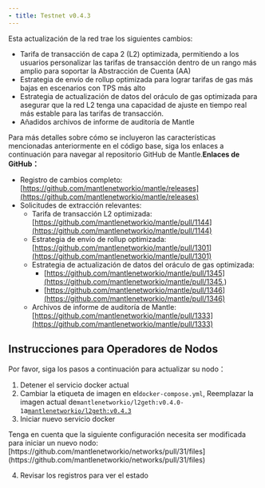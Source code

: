 ```yaml
---
- title: Testnet v0.4.3
---
```


Esta actualización de la red trae los siguientes cambios:

* Tarifa de transacción de capa 2 (L2) optimizada, permitiendo a los usuarios personalizar las tarifas de transacción dentro de un rango más amplio para soportar la Abstracción de Cuenta (AA)
* Estrategia de envío de rollup optimizada para lograr tarifas de gas más bajas en escenarios con TPS más alto
* Estrategia de actualización de datos del oráculo de gas optimizada para asegurar que la red L2 tenga una capacidad de ajuste en tiempo real más estable para las tarifas de transacción.
* Añadidos archivos de informe de auditoría de Mantle

Para más detalles sobre cómo se incluyeron las características mencionadas anteriormente en el código base, siga los enlaces a continuación para navegar al repositorio GitHub de Mantle.**Enlaces de GitHub：**

* Registro de cambios completo:[https://github.com/mantlenetworkio/mantle/releases](https://github.com/mantlenetworkio/mantle/releases)
* Solicitudes de extracción relevantes:
  * Tarifa de transacción L2 optimizada:[https://github.com/mantlenetworkio/mantle/pull/1144](https://github.com/mantlenetworkio/mantle/pull/1144)
  * Estrategia de envío de rollup optimizada:[https://github.com/mantlenetworkio/mantle/pull/1301](https://github.com/mantlenetworkio/mantle/pull/1301)
  * Estrategia de actualización de datos del oráculo de gas optimizada:
    * [https://github.com/mantlenetworkio/mantle/pull/1345](https://github.com/mantlenetworkio/mantle/pull/1345,)
    * [https://github.com/mantlenetworkio/mantle/pull/1346](https://github.com/mantlenetworkio/mantle/pull/1346)
  * Archivos de informe de auditoría de Mantle:[https://github.com/mantlenetworkio/mantle/pull/1333](https://github.com/mantlenetworkio/mantle/pull/1333)

## Instrucciones para Operadores de Nodos

Por favor, siga los pasos a continuación para actualizar su nodo：

1. Detener el servicio docker actual
2. Cambiar la etiqueta de imagen en el`docker-compose.yml`, Reemplazar la imagen actual de`mantlenetworkio/l2geth:v0.4.0-1`a[`mantlenetworkio/l2geth:v0.4.3`](https://hub.docker.com/r/mantlenetworkio/l2geth/tags)
3. Iniciar nuevo servicio docker

<Info>
  Tenga en cuenta que la siguiente configuración necesita ser modificada para iniciar un nuevo nodo:[https://github.com/mantlenetworkio/networks/pull/31/files](https://github.com/mantlenetworkio/networks/pull/31/files)
</Info>

4. Revisar los registros para ver el estado
